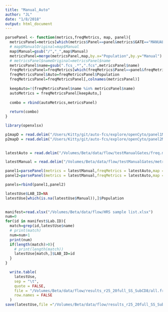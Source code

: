 ```yaml
---
title: "Manual_Auto"
author: "JL"
date: "1/8/2018"
output: html_document
---
```

```r

parsePanel <- function(metrics,freqMetrics, map, panel){
  metricsPanel=metrics[which(metrics$Panel==panel&metrics$GATE=="MANUAL"),]
  # map$ManualOriginal=map$Manual
  map$Manual=gsub("/","_",map$Manual)
  metricsPanel=merge(metricsPanel,map,by.x="Population",by.y="Manual")
  # metricsPanel$nameOriginal=metricsPanel$name
  metricsPanel$name=gsub(".fcs_.*",".fcs",metricsPanel$name)
  freqMetricsPanel=freqMetrics[which(freqMetrics$Panel==panel&freqMetrics$GATE=="AUTOMATIC"),]
  freqMetricsPanel$Auto=freqMetricsPanel$Population
  freqMetricsPanel=freqMetricsPanel[,colnames(metricsPanel)]
  
  keepAuto=!(freqMetricsPanel$name %in% metricsPanel$name)
  autoMetrics = freqMetricsPanel[keepAuto,]
  
  combo = rbind(autoMetrics,metricsPanel)
  
  return(combo)
}

```



```r
library(openxlsx)

p1mapD = read.delim("/Users/Kitty/git/auto-fcs/explore/openCyto/panel1Map.txt", stringsAsFactors = FALSE, sep = "\t")
p2mapD = read.delim("/Users/Kitty/git/auto-fcs/explore/openCyto/panel2Map.txt", stringsAsFactors = FALSE, sep = "\t")
  

latestAuto = read.delim("/Volumes/Beta/data/flow/testManualGates/freq.metrics.txt", stringsAsFactors = FALSE)

latestManual = read.delim("/Volumes/Beta/data/flow/testManualGates/metrics.txt", stringsAsFactors = FALSE)

panel1=parsePanel(metrics = latestManual,freqMetrics = latestAuto,map = p1mapD,panel = "panel1")
panel2=parsePanel(metrics = latestManual,freqMetrics = latestAuto,map = p2mapD,panel = "panel2")

panels=rbind(panel1,panel2)

latestUse$LAB_ID=NA
latestUse[which(is.na(latestUse$Manual)),]$Population
 

manifest=read.xlsx("/Volumes/Beta/data/flow/HRS sample list.xlsx")
num=0
for(id in manifest$Lab.ID){
  match=grep(id,latestUse$name)
  # print(match)
  num=num+1
  print(num)
  if(length(match)>0){
    # print(length(match))
    latestUse[match,]$LAB_ID=id
  }
}

  write.table(
    latestUse,
    sep = "\t",
    quote = FALSE,
    file = "/Volumes/Beta/data/flow/results_r25_20full_SS_SubCD8/all.freq.metrics.use.txt",
    row.names = FALSE
  ) 
save(latestUse,file ="/Volumes/Beta/data/flow/results_r25_20full_SS_SubCD8/all.freq.metrics.use.Rdata" )

```


